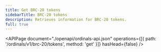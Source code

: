 ```yaml
---
title: Get BRC-20 tokens
sidebarTitle: BRC-20 tokens
description: Retrieves information for BRC-20 tokens.
full: true
---
```


<APIPage
  document="./openapi/ordinals-api.json"
  operations={[{ path: '/ordinals/v1/brc-20/tokens', method: 'get' }]}
  hasHead={false}
/>